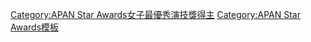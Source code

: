 {{Navbox
|name = APAN Star Awards女子最優秀演技獎
|title = [[APAN Star Awards]]女子最優秀演技獎
|basestyle = background:#EEDD82;
|groupstyle = background:#EEDD82;
|bodyclass = hlist 
| group1 = 
| list1= 
* [[金南珠 (1971年)|金南珠]]（2012年）
* [[李寶英]]（2013年）
| group2 =中篇電視劇
| list2 =
* [[金喜愛]]（2014年）
* [[金喜善]]（2015年）
* [[韓孝周]]（2016年）
* [[IU (歌手)|李知恩]]（2018年）
* [[金喜善]]（2020年）
| group3 =長篇電視劇
| list3 =
* [[金喜善]]（2014年）
* [[金賢珠]]（2015年）
* [[金素妍]]（2016年）
* [[申惠善]]（2018年）
* [[李珉廷]]（2020年）
}}<includeonly>[[Category:APAN Star Awards女子最優秀演技獎得主]]</includeonly><noinclude>
{{collapsible option}}
[[Category:APAN Star Awards模板]] 
</noinclude>